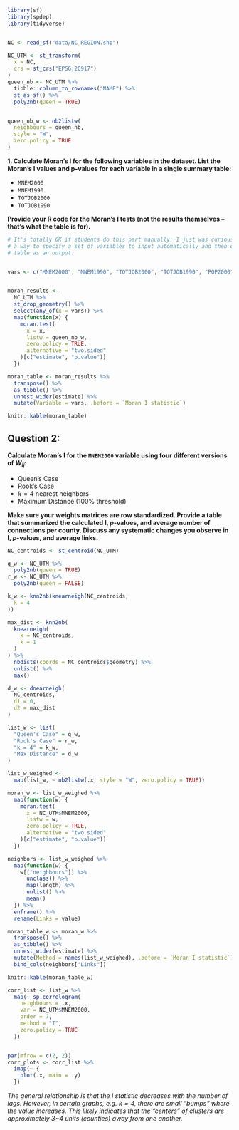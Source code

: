 ```r
library(sf)
library(spdep)
library(tidyverse)


NC <- read_sf("data/NC_REGION.shp")

NC_UTM <- st_transform(
  x = NC,
  crs = st_crs("EPSG:26917")
)
queen_nb <- NC_UTM %>%
  tibble::column_to_rownames("NAME") %>%
  st_as_sf() %>%
  poly2nb(queen = TRUE)


queen_nb_w <- nb2listw(
  neighbours = queen_nb,
  style = "W",
  zero.policy = TRUE
)
```



**1. Calculate Moran's I for the following variables in the dataset. List the Moran's I values and p-values for each variable in a single summary table:**

  - `MNEM2000`
  - `MNEM1990`
  - `TOTJOB2000`
  - `TOTJOB1990`

**Provide your R code for the Moran's I tests (not the results themselves -- that's what the table is for).**

```r

# It's totally OK if students do this part manually; I just was curious to find
# a way to specify a set of variables to input automatically and then get a
# table as an output.


vars <- c("MNEM2000", "MNEM1990", "TOTJOB2000", "TOTJOB1990", "POP2000", "POP1990")


moran_results <-
  NC_UTM %>%
  st_drop_geometry() %>%
  select(any_of(x = vars)) %>%
  map(function(x) {
    moran.test(
      x = x,
      listw = queen_nb_w,
      zero.policy = TRUE,
      alternative = "two.sided"
    )[c("estimate", "p.value")]
  })

moran_table <- moran_results %>%
  transpose() %>%
  as_tibble() %>%
  unnest_wider(estimate) %>%
  mutate(Variable = vars, .before = `Moran I statistic`)

knitr::kable(moran_table)
```
## Question 2:

**Calculate Moran's I for the `MNEM2000` variable using four different versions of $W_{ij}$:**

  - Queen's Case
  - Rook's Case
  - $k = 4$ nearest neighbors
  - Maximum Distance (100% threshold)

**Make sure your weights matrices are row standardized. Provide a table that summarized the calculated I, $p$-values, and average number of connections per county. Discuss any systematic changes you observe in I, $p$-values, and average links.**


```r
NC_centroids <- st_centroid(NC_UTM)

q_w <- NC_UTM %>%
  poly2nb(queen = TRUE)
r_w <- NC_UTM %>%
  poly2nb(queen = FALSE)

k_w <- knn2nb(knearneigh(NC_centroids,
  k = 4
))

max_dist <- knn2nb(
  knearneigh(
    x = NC_centroids,
    k = 1
  )
) %>%
  nbdists(coords = NC_centroids$geometry) %>%
  unlist() %>%
  max()

d_w <- dnearneigh(
  NC_centroids,
  d1 = 0,
  d2 = max_dist
)

list_w <- list(
  "Queen's Case" = q_w,
  "Rook's Case" = r_w,
  "k = 4" = k_w,
  "Max Distance" = d_w
)

list_w_weighed <-
  map(list_w, ~ nb2listw(.x, style = "W", zero.policy = TRUE))

moran_w <- list_w_weighed %>%
  map(function(w) {
    moran.test(
      x = NC_UTM$MNEM2000,
      listw = w,
      zero.policy = TRUE,
      alternative = "two.sided"
    )[c("estimate", "p.value")]
  })

neighbors <- list_w_weighed %>%
  map(function(w) {
    w[["neighbours"]] %>%
      unclass() %>%
      map(length) %>%
      unlist() %>%
      mean()
  }) %>%
  enframe() %>%
  rename(Links = value)

moran_table_w <- moran_w %>%
  transpose() %>%
  as_tibble() %>%
  unnest_wider(estimate) %>%
  mutate(Method = names(list_w_weighed), .before = `Moran I statistic`) %>%
  bind_cols(neighbors["Links"])

knitr::kable(moran_table_w)
```

```r
corr_list <- list_w %>%
  map(~ sp.correlogram(
    neighbours = .x,
    var = NC_UTM$MNEM2000,
    order = 7,
    method = "I",
    zero.policy = TRUE
  ))


par(mfrow = c(2, 2))
corr_plots <- corr_list %>%
  imap(~ {
    plot(.x, main = .y)
  })
```
*The general relationship is that the $I$ statistic decreases with the number of lags. However, in certain graphs, e.g. $k=4$, there are small "bumps" where the value increases. This likely indicates that the "centers" of clusters are approximately 3~4 units (counties) away from one another.*

